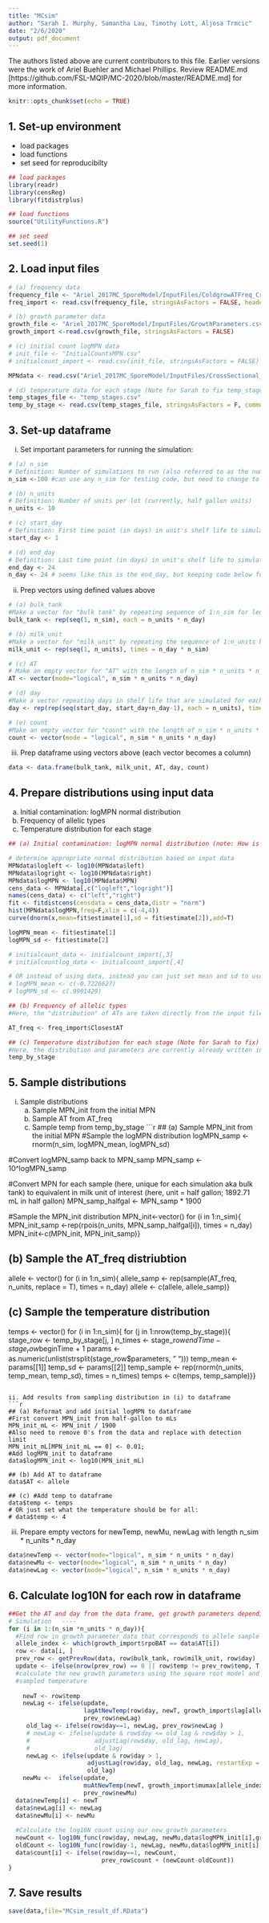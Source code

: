 ```yaml
---
title: "MCsim"
author: "Sarah I. Murphy, Samantha Lau, Timothy Lott, Aljosa Trmcic"
date: "2/6/2020"
output: pdf_document
---
```


The authors listed above are current contributors to this file. Earlier versions were the work of Ariel Buehler and Michael Phillips. Review README.md [https://github.com/FSL-MQIP/MC-2020/blob/master/README.md] for more information.

```r
knitr::opts_chunk$set(echo = TRUE)
```

## 1. Set-up environment
* load packages
* load functions
* set seed for reproducibilty
```r
## load packages
library(readr)
library(censReg)
library(fitdistrplus)

## load functions
source("UtilityFunctions.R")

## set seed
set.seed(1)
```

## 2. Load input files
```r
# (a) frequency data
frequency_file <- "Ariel_2017MC_SporeModel/InputFiles/ColdgrowATFreq_CrossSect.csv"
freq_import <- read.csv(frequency_file, stringsAsFactors = FALSE, header = TRUE)

# (b) growth parameter data
growth_file <- "Ariel_2017MC_SporeModel/InputFiles/GrowthParameters.csv" #make sure this contains growth parameters & growth model name
growth_import <-read.csv(growth_file, stringsAsFactors = FALSE)

# (c) initial count logMPN data
# init_file <- "InitialCountsMPN.csv"
# initialcount_import <- read.csv(init_file, stringsAsFactors = FALSE)

MPNdata <- read.csv("Ariel_2017MC_SporeModel/InputFiles/CrossSectional_RawMPN_3.6.17.csv")

# (d) temperature data for each stage (Note for Sarah to fix temp_stages format)
temp_stages_file <- "temp_stages.csv"
temp_by_stage <- read.csv(temp_stages_file, stringsAsFactors = F, comment.char = "#")
```

## 3. Set-up dataframe

i. Set important parameters for running the simulation:
```r
# (a) n_sim
# Definition: Number of simulations to run (also referred to as the number of bulk tanks in earlier code; i.e., 1 simulation unit = 1 bulk tank of milk)
n_sim <-100 #can use any n_sim for testing code, but need to change to at least 10k when running experiments

# (b) n_units 
# Definition: Number of units per lot (currently, half gallon units) 
n_units <- 10

# (c) start_day 
# Definition: First time point (in days) in unit's shelf life to simulate
start_day <- 1 

# (d) end_day 
# Definition: Last time point (in days) in unit's shelf life to simulate
end_day <- 24 
n_day <- 24 # seems like this is the end_day, but keeping code below for now in case my interpretation is wrong
```

ii. Prep vectors using defined values above
```r

# (a) bulk_tank
#Make a vector for "bulk tank" by repeating sequence of 1:n_sim for length of n_units * n_day
bulk_tank <- rep(seq(1, n_sim), each = n_units * n_day)

# (b) milk_unit
#Make a vector for "milk_unit" by repeating the sequence of 1:n_units by n_day * n_sim
milk_unit <- rep(seq(1, n_units), times = n_day * n_sim) 

# (c) AT
# Make an empty vector for "AT" with the length of n_sim * n_units * n_day
AT <- vector(mode="logical", n_sim * n_units * n_day) 

# (d) day
#Make a vector repeating days in shelf life that are simulated for each simulation run (i.e., each bulk tank) 
day <- rep(rep(seq(start_day, start_day+n_day-1), each = n_units), times = n_sim) 

# (e) count
#Make an empty vector for "count" with the length of n_sim * n_units * n_day
count <- vector(mode = "logical", n_sim * n_units * n_day) 
```

iii. Prep dataframe using vectors above (each vector becomes a column)
```r
data <- data.frame(bulk_tank, milk_unit, AT, day, count)
```

## 4. Prepare distributions using input data
a. Initial contamination: logMPN normal distribution
b. Frequency of allelic types
c. Temperature distribution for each stage 
```r
## (a) Initial contamination: logMPN normal distribution (note: How is the initialcount_import data used? Where did logMPN_mean and logMPN_sd come from?)

# determine appropriate normal distribution based on input data 
MPNdata$logleft <- log10(MPNdata$left)
MPNdata$logright <- log10(MPNdata$right)
MPNdata$logMPN <- log10(MPNdata$MPN)
cens_data <- MPNdata[,c("logleft","logright")]
names(cens_data) <- c("left","right")
fit <- fitdistcens(censdata = cens_data,distr = "norm")
hist(MPNdata$logMPN,freq=F,xlim = c(-4,4))
curve(dnorm(x,mean=fit$estimate[1],sd = fit$estimate[2]),add=T)

logMPN_mean <- fit$estimate[1]
logMPN_sd <- fit$estimate[2]

# initialcount_data <- initialcount_import[,3]
# initialcountlog_data <- initialcount_import[,4]

# OR instead of using data, instead you can just set mean and sd to use for normal distribution:
# logMPN_mean <- c(-0.7226627) 
# logMPN_sd <- c(.9901429)

## (b) Frequency of allelic types
#Here, the "distribution" of ATs are taken directly from the input file by creating a vector of the AT in each of the rows in the the column containing the AT

AT_freq <- freq_import$ClosestAT 

## (c) Temperature distribution for each stage (Note for Sarah to fix)
#Here, the distribution and parameters are currently already written into the input file
temp_by_stage

```

## 5. Sample distributions

i. Sample distributions
    a. Sample MPN_init from the initial MPN
    b. Sample AT from AT_freq
    c. Sample temp from temp_by_stage
```r
## (a) Sample MPN_init from the initial MPN
#Sample the logMPN distribution 
logMPN_samp <- rnorm(n_sim, logMPN_mean, logMPN_sd) 

#Convert logMPN_samp back to MPN_samp
MPN_samp <- 10^logMPN_samp 

#Convert MPN for each sample (here, unique for each simulation aka bulk tank) to equivalent in milk unit of interest (here, unit = half gallon; 1892.71 mL in half gallon)
MPN_samp_halfgal <- MPN_samp * 1900

#Sample the MPN_init distribution
MPN_init<-vector()
for (i in 1:n_sim){
  MPN_init_samp <-rep(rpois(n_units, MPN_samp_halfgal[i]), times = n_day)
  MPN_init<-c(MPN_init, MPN_init_samp)}

## (b) Sample the AT_freq distriubtion
allele <- vector()
for (i in 1:n_sim){
  allele_samp <- rep(sample(AT_freq, n_units, replace = T), times = n_day)
  allele <- c(allele, allele_samp)}

## (c) Sample the temperature distribution
temps <- vector()
for (i in 1:n_sim){
  for (j in 1:nrow(temp_by_stage)){
    stage_row <- temp_by_stage[j, ]
    n_times <- stage_row$endTime - stage_row$beginTime + 1
    params <- as.numeric(unlist(strsplit(stage_row$parameters, " ")))
    temp_mean <- params[[1]]
    temp_sd <- params[[2]]
    temp_sample <- rep(rnorm(n_units, temp_mean, temp_sd), times = n_times)
    temps <- c(temps, temp_sample)}}
```

ii. Add results from sampling distribution in (i) to dataframe
```r
## (a) Reformat and add initial logMPN to dataframe
#First convert MPN_init from half-gallon to mLs
MPN_init_mL <- MPN_init / 1900
#Also need to remove 0's from the data and replace with detection limit
MPN_init_mL[MPN_init_mL == 0] <- 0.01;
#Add logMPN_init to dataframe
data$logMPN_init <- log10(MPN_init_mL) 

## (b) Add AT to dataframe
data$AT <- allele 

## (c) #Add temp to dataframe
data$temp <- temps 
# OR just set what the temperature should be for all:
# data$temp <- 4

```

iii. Prepare empty vectors for newTemp, newMu, newLag with length n_sim * n_units * n_day
```r
data$newTemp <- vector(mode="logical", n_sim * n_units * n_day)
data$newMu <- vector(mode="logical", n_sim * n_units * n_day)
data$newLag <- vector(mode="logical", n_sim * n_units * n_day)
```

## 6. Calculate log10N for each row in dataframe
```r
##Get the AT and day from the data frame, get growth parameters depending on the AT
# Simulation   ----
for (i in 1:(n_sim *n_units * n_day)){
  #Find row in growth parameter data that corresponds to allele sample
  allele_index <- which(growth_import$rpoBAT == data$AT[i]) 
  row <- data[i, ]
  prev_row <- getPrevRow(data, row$bulk_tank, row$milk_unit, row$day)
  update <- ifelse(nrow(prev_row) == 0 || row$temp != prev_row$temp, T, F)
  #calculate the new growth parameters using the square root model and our
  #sampled temperature
  
    newT <- row$temp
    newLag <- ifelse(update, 
                     lagAtNewTemp(row$day, newT, growth_import$lag[allele_index]),
                     prev_row$newLag)
     old_lag <- ifelse(row$day==1, newLag, prev_row$newLag )
     # newLag <- ifelse(update & row$day <= old_lag & row$day > 1, 
     #                  adjustLag(row$day, old_lag, newLag),
     #                  old_lag)
     newLag <- ifelse(update & row$day > 1, 
                      adjustLag(row$day, old_lag, newLag, restartExp = F),
                      old_lag)
    newMu <-  ifelse(update, 
                     muAtNewTemp(newT, growth_import$mumax[allele_index]),
                     prev_row$newMu)
  data$newTemp[i] <- newT
  data$newLag[i] <- newLag
  data$newMu[i] <- newMu
  
  #Calculate the log10N count using our new growth parameters
  newCount <- log10N_func(row$day, newLag, newMu,data$logMPN_init[i],growth_import$LOG10Nmax[allele_index])
  oldCount <- log10N_func(row$day-1, newLag, newMu,data$logMPN_init[i],growth_import$LOG10Nmax[allele_index])
  data$count[i] <- ifelse(row$day==1, newCount,
                          prev_row$count + (newCount-oldCount))
}
```

## 7. Save results
```r
save(data,file="MCsim_result_df.RData")
```




